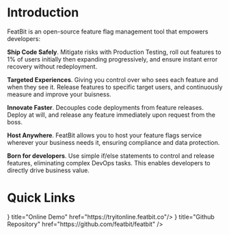 

# Introduction
 
FeatBit is an open-source feature flag management tool that empowers developers:

**Ship Code Safely**. Mitigate risks with Production Testing, roll out features to 1% of users initially then expanding progressively, and ensure instant error recovery without redeployment.

**Targeted Experiences**. Giving you control over who sees each feature and when they see it. Release features to specific target users, and continuously measure and improve your buisness.

**Innovate Faster**. Decouples code deployments from feature releases. Deploy at will, and release any feature immediately upon request from the boss.

**Host Anywhere**. FeatBit allows you to host your feature flags service wherever your business needs it, ensuring compliance and data protection.

**Born for developers**. Use simple if/else statements to control and release features, eliminating complex DevOps tasks. This enables developers to directly drive business value.


# Quick Links

<Cards className="mt-10">
  <Card icon={<ArrowRightIcon />} title="Online Demo" href="https://tryitonline.featbit.co"/>
  <Card icon={<GlobeIcon />} title="Github Repository" href="https://github.com/featbit/featbit" />
</Cards>